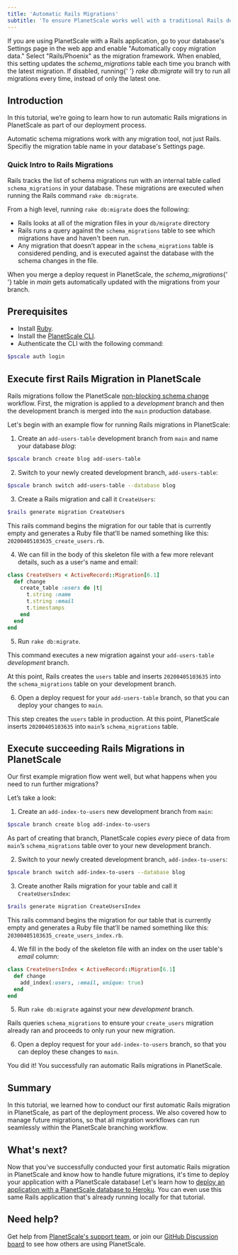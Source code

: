 ```yaml
---
title: 'Automatic Rails Migrations'
subtitle: 'To ensure PlanetScale works well with a traditional Rails development process, we implemented the ability to automatically copy Rails migration metadata as part of our deployment process.'
---
```


<InfoBlock type="tip">
  If you are using PlanetScale with a Rails application, go to your database's Settings page in 
  the web app and enable "Automatically copy migration data." Select "Rails/Phoenix" as the migration framework.
  When enabled, this setting updates the <em>schema_migrations</em> 
  table each time you branch with the latest migration. If disabled, running{' '}
  <em>rake db:migrate</em> will try to run all migrations every time, instead of
  only the latest one.
</InfoBlock>

## Introduction

In this tutorial, we’re going to learn how to run automatic Rails migrations in PlanetScale as part of our deployment process.

<InfoBlock type="note">Automatic schema migrations work with any migration tool, not just Rails. Specifiy the migration table name in your database's Settings page.</InfoBlock>

### Quick Intro to Rails Migrations

Rails tracks the list of schema migrations run with an internal table called `schema_migrations` in your database. These migrations are executed when running the Rails command `rake db:migrate`.

From a high level, running `rake db:migrate` does the following:

- Rails looks at all of the migration files in your `db/migrate` directory
- Rails runs a query against the `schema_migrations` table to see which migrations have and haven't been run.
- Any migration that doesn’t appear in the `schema_migrations` table is considered pending, and is executed against the database with the schema changes in the file.

<InfoBlock type="tip">
  When you merge a deploy request in PlanetScale, the <em>schema_migrations</em>{' '}
  table in <em>main</em> gets automatically updated with the migrations from
  your branch.
</InfoBlock>

## Prerequisites

- Install [Ruby](https://www.ruby-lang.org/en/documentation/installation/).
- Install the [PlanetScale CLI](https://github.com/planetscale/cli).
- Authenticate the CLI with the following command:

```zsh
$pscale auth login
```

## Execute first Rails Migration in PlanetScale

Rails migrations follow the PlanetScale [non-blocking schema change](/concepts/nonblocking-schema-changes) workflow. First, the migration is applied to a _development_ branch and then the development branch is merged into the `main` production database.

Let's begin with an example flow for running Rails migrations in PlanetScale:

1. Create an `add-users-table` development branch from `main` and name your database _blog_:

```zsh
$pscale branch create blog add-users-table
```

2. Switch to your newly created development branch, `add-users-table`:

```zsh
$pscale branch switch add-users-table --database blog
```

3. Create a Rails migration and call it `CreateUsers`:

```zsh
$rails generate migration CreateUsers
```

This rails command begins the migration for our table that is currently empty and generates a Ruby file that’ll be named something like this: `20200405103635_create_users.rb`.

4. We can fill in the body of this skeleton file with a few more relevant details, such as a user's name and email:

```ruby
class CreateUsers < ActiveRecord::Migration[6.1]
  def change
    create_table :users do |t|
      t.string :name
      t.string :email
      t.timestamps
    end
  end
end
```

5. Run `rake db:migrate`.

This command executes a new migration against your `add-users-table` _development_ branch.

At this point, Rails creates the `users` table and inserts `20200405103635` into the `schema_migrations` table on your development branch.

6. Open a deploy request for your `add-users-table` branch, so that you can deploy your changes to `main`.

This step creates the `users` table in production. At this point, PlanetScale inserts `20200405103635` into `main`’s `schema_migrations` table.

## Execute succeeding Rails Migrations in PlanetScale

Our first example migration flow went well, but what happens when you need to run further migrations?

Let’s take a look:

1. Create an `add-index-to-users` new development branch from `main`:

```bash
$pscale branch create blog add-index-to-users
```

As part of creating that branch, PlanetScale copies _every_ piece of data from `main`’s `schema_migrations` table over to your new development branch.

2. Switch to your newly created development branch, `add-index-to-users`:

```bash
$pscale branch switch add-index-to-users --database blog
```

3. Create another Rails migration for your table and call it `CreateUsersIndex`:

```bash
$rails generate migration CreateUsersIndex
```

This rails command begins the migration for our table that is currently empty and generates a Ruby file that’ll be named something like this: `20300405103635_create_users_index.rb`.

4. We fill in the body of the skeleton file with an index on the user table's _email_ column:

```ruby
class CreateUsersIndex < ActiveRecord::Migration[6.1]
  def change
    add_index(:users, :email, unique: true)
  end
end
```

5. Run `rake db:migrate` against your new _development_ branch.

Rails queries `schema_migrations` to ensure your `create_users` migration already ran and proceeds to only run your new migration.

6. Open a deploy request for your `add-index-to-users` branch, so that you can deploy these changes to `main`.

You did it! You successfully ran automatic Rails migrations in PlanetScale.

## Summary

In this tutorial, we learned how to conduct our first automatic Rails migration in PlanetScale, as part of the deployment process. We also covered how to manage future migrations, so that all migration workflows can run seamlessly within the PlanetScale branching workflow.

## What's next?

Now that you've successfully conducted your first automatic Rails migration in PlanetScale and know how to handle future migrations, it's time to deploy your application with a PlanetScale database! Let's learn how to [deploy an application with a PlanetScale database to Heroku](/tutorial/deploy-to-heroku). You can even use this same Rails application that's already running locally for that tutorial.

## Need help?

Get help from [PlanetScale's support team](https://www.planetscale.com/support), or join our [GitHub Discussion board](https://github.com/planetscale/beta/discussions) to see how others are using PlanetScale.
